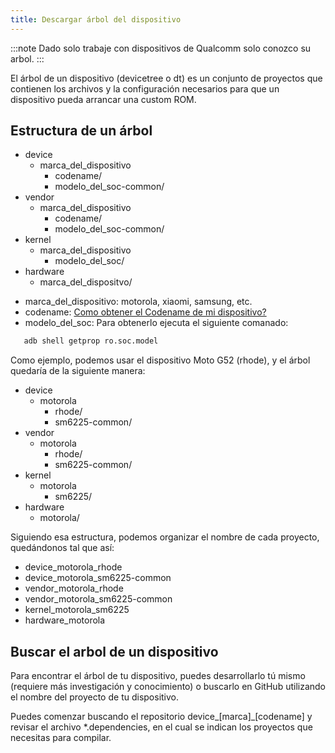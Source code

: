 ```yaml
---
title: Descargar árbol del dispositivo
---
```


:::note
Dado solo trabaje con dispositivos de Qualcomm solo conozco su arbol.
:::

El árbol de un dispositivo (devicetree o dt) es un conjunto de proyectos que contienen los archivos y la configuración necesarios para que un dispositivo pueda arrancar una custom ROM.

## Estructura de un árbol

<FileTree>

- device
  - marca_del_dispositivo
    - codename/
    - modelo_del_soc-common/
- vendor
  - marca_del_dispositivo
    - codename/
    - modelo_del_soc-common/
- kernel
  - marca_del_dispositivo
    - modelo_del_soc/
- hardware
  - marca_del_dispositvo/

</FileTree>

- marca_del_dispositivo: motorola, xiaomi, samsung, etc.
- codename: [Como obtener el Codename de mi dispositivo?](https://technastic.com/how-to-find-android-device-codename/)
- modelo_del_soc: Para obtenerlo ejecuta el siguiente comanado: 
 ```sh
    adb shell getprop ro.soc.model
 ```

Como ejemplo, podemos usar el dispositivo Moto G52 (rhode), y el árbol quedaría de la siguiente manera:


<FileTree>

- device
  - motorola
    - rhode/
    - sm6225-common/
- vendor
  - motorola
    - rhode/
    - sm6225-common/
- kernel
  - motorola
    - sm6225/
- hardware
  - motorola/

</FileTree>

Siguiendo esa estructura, podemos organizar el nombre de cada proyecto, quedándonos tal que así:


- device_motorola_rhode
- device_motorola_sm6225-common
- vendor_motorola_rhode
- vendor_motorola_sm6225-common
- kernel_motorola_sm6225
- hardware_motorola

## Buscar el arbol de un dispositivo

Para encontrar el árbol de tu dispositivo, puedes desarrollarlo tú mismo (requiere más investigación y conocimiento) o buscarlo en GitHub utilizando el nombre del proyecto de tu dispositivo.

<Aside type="tip">

Puedes comenzar buscando el repositorio device_[marca]_[codename] y revisar el archivo *.dependencies, en el cual se indican los proyectos que necesitas para compilar.

</Aside>

